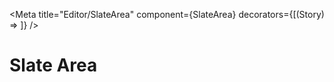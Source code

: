 


<Meta
  title="Editor/SlateArea"
  component={SlateArea}
  decorators={[(Story) => <Story />]}
/>

# Slate Area
